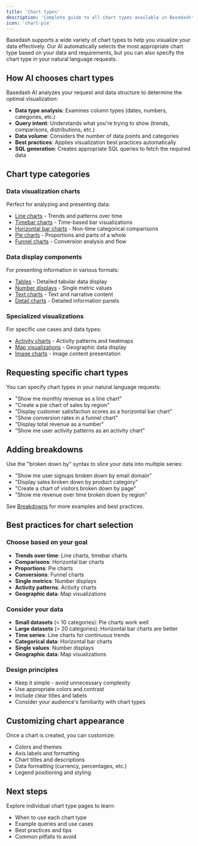 ```yaml
---
title: 'Chart types'
description: 'Complete guide to all chart types available in Basedash'
icon: 'chart-pie'
---
```


Basedash supports a wide variety of chart types to help you visualize your data effectively. Our AI automatically selects the most appropriate chart type based on your data and requirements, but you can also specify the chart type in your natural language requests.

## How AI chooses chart types

Basedash AI analyzes your request and data structure to determine the optimal visualization:

- **Data type analysis**: Examines column types (dates, numbers, categories, etc.)
- **Query intent**: Understands what you're trying to show (trends, comparisons, distributions, etc.)
- **Data volume**: Considers the number of data points and categories
- **Best practices**: Applies visualization best practices automatically
- **SQL generation**: Creates appropriate SQL queries to fetch the required data

## Chart type categories

### Data visualization charts
Perfect for analyzing and presenting data:
- [Line charts](/features/chart-types/line-charts) - Trends and patterns over time
- [Timebar charts](/features/chart-types/timebar-charts) - Time-based bar visualizations
- [Horizontal bar charts](/features/chart-types/horizontal-bar-charts) - Non-time categorical comparisons
- [Pie charts](/features/chart-types/pie-charts) - Proportions and parts of a whole
- [Funnel charts](/features/chart-types/funnel-charts) - Conversion analysis and flow

### Data display components
For presenting information in various formats:
- [Tables](/features/chart-types/tables) - Detailed tabular data display
- [Number displays](/features/chart-types/number-displays) - Single metric values
- [Text charts](/features/chart-types/text-components) - Text and narrative content
- [Detail charts](/features/chart-types/detail-views) - Detailed information panels

### Specialized visualizations
For specific use cases and data types:
- [Activity charts](/features/chart-types/activity-charts) - Activity patterns and heatmaps
- [Map visualizations](/features/chart-types/map-visualizations) - Geographic data display
- [Image charts](/features/chart-types/image) - Image content presentation

## Requesting specific chart types

You can specify chart types in your natural language requests:

- "Show me monthly revenue as a line chart"
- "Create a pie chart of sales by region"
- "Display customer satisfaction scores as a horizontal bar chart"
- "Show conversion rates in a funnel chart"
- "Display total revenue as a number"
- "Show me user activity patterns as an activity chart"

## Adding breakdowns

Use the "broken down by" syntax to slice your data into multiple series:

- "Show me user signups broken down by email domain"
- "Display sales broken down by product category"
- "Create a chart of visitors broken down by page"
- "Show me revenue over time broken down by region"

See [Breakdowns](/features/chart-types/breakdowns) for more examples and best practices.

## Best practices for chart selection

### Choose based on your goal
- **Trends over time**: Line charts, timebar charts
- **Comparisons**: Horizontal bar charts
- **Proportions**: Pie charts
- **Conversions**: Funnel charts
- **Single metrics**: Number displays
- **Activity patterns**: Activity charts
- **Geographic data**: Map visualizations

### Consider your data
- **Small datasets** (< 10 categories): Pie charts work well
- **Large datasets** (> 20 categories): Horizontal bar charts are better
- **Time series**: Line charts for continuous trends
- **Categorical data**: Horizontal bar charts
- **Single values**: Number displays
- **Geographic data**: Map visualizations

### Design principles
- Keep it simple - avoid unnecessary complexity
- Use appropriate colors and contrast
- Include clear titles and labels
- Consider your audience's familiarity with chart types

## Customizing chart appearance

Once a chart is created, you can customize:
- Colors and themes
- Axis labels and formatting
- Chart titles and descriptions
- Data formatting (currency, percentages, etc.)
- Legend positioning and styling

## Next steps

Explore individual chart type pages to learn:
- When to use each chart type
- Example queries and use cases
- Best practices and tips
- Common pitfalls to avoid
